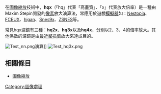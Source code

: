 {{Unreferenced|time=2016-07-03T10:01:22+00:00}}
在[[圖像縮放|圖像縮放]]技術中，'''hqx'''（「hq」代表「高畫質」、「x」代表放大倍率）是一種由Maxim Stepin開發的[[像素|像素]]放大演算法，常應用於遊戲[[模擬器|模擬器]]如：[[Nestopia|Nestopia]]、[[FCEUX|FCEUX]]、[[higan|higan]]、[[Snes9x|Snes9x]]、[[ZSNES|ZSNES]]等。

常見hqx濾鏡有三種：'''hq2x'''、'''hq3x'''以及'''hq4x'''，分別以2、3、4的倍率放大。其他係數的濾鏡是由[[最近鄰插值|最近鄰插值]]放大來達成目的。

[[File:Test_nn.png|thumb]]演算]]
[[File:Test_hq3x.png|thumb]]{{clear}}

==相關條目==
* [[圖像縮放|圖像縮放]]
{{技术小作品}}
[[Category:圖像處理|Category:圖像處理]]